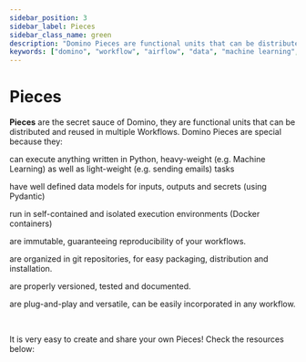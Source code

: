 ```yaml
---
sidebar_position: 3
sidebar_label: Pieces
sidebar_class_name: green
description: "Domino Pieces are functional units that can be distributed and reused in multiple Workflows."
keywords: ["domino", "workflow", "airflow", "data", "machine learning", "ml", "data science", "data engineering", "dataops", "mlops", "devops", "kubernetes", "k8s", "python", "docker", "github", "open source", "oss", "low code", "no code"]
---
```



# Pieces

**Pieces** are the secret sauce of Domino, they are functional units that can be distributed and reused in multiple Workflows. Domino Pieces are special because they:

<p 
    style={{ 
        display: 'flex', 
        alignItems: 'center', 
        textDecoration: 'none', 
        fontSize: '16px',
        textDecoration: 'none',
        margin: '0px 0px 10px 20px'
    }}
>
    <Icon icon="simple-icons:python" width="20" style={{ marginRight: '10px' }} />
    can execute anything written in Python, heavy-weight (e.g. Machine Learning) as well as light-weight (e.g. sending emails) tasks
</p>
<p 
    style={{ 
        display: 'flex', 
        alignItems: 'center', 
        textDecoration: 'none', 
        fontSize: '16px',
        textDecoration: 'none',
        margin: '0px 0px 10px 20px'
    }}
>
    <Icon icon="ic:round-input" width="20" style={{ marginRight: '10px' }} />
    have well defined data models for inputs, outputs and secrets (using Pydantic)
</p>
<p 
    style={{ 
        display: 'flex', 
        alignItems: 'center', 
        textDecoration: 'none', 
        fontSize: '16px',
        textDecoration: 'none',
        margin: '0px 0px 10px 20px'
    }}
>
    <Icon icon="octicon:container-16" width="20" style={{ marginRight: '10px' }} />
    run in self-contained and isolated execution environments (Docker containers)
</p>
<p 
    style={{ 
        display: 'flex', 
        alignItems: 'center', 
        textDecoration: 'none', 
        fontSize: '16px',
        textDecoration: 'none',
        margin: '0px 0px 10px 20px'
    }}
>
    <Icon icon="teenyicons:box-solid" width="20" style={{ marginRight: '10px' }} />
    are immutable, guaranteeing reproducibility of your workflows.
</p>
<p 
    style={{ 
        display: 'flex', 
        alignItems: 'center', 
        textDecoration: 'none', 
        fontSize: '16px',
        textDecoration: 'none',
        margin: '0px 0px 10px 20px'
    }}
>
    <Icon icon="teenyicons:git-solid" width="20" style={{ marginRight: '10px' }} />
    are organized in git repositories, for easy packaging, distribution and installation.
</p>
<p 
    style={{ 
        display: 'flex', 
        alignItems: 'center', 
        textDecoration: 'none', 
        fontSize: '16px',
        textDecoration: 'none',
        margin: '0px 0px 10px 20px'
    }}
>
    <Icon icon="iconoir:google-docs" width="20" style={{ marginRight: '10px' }} />
    are properly versioned, tested and documented.
</p>
<p 
    style={{ 
        display: 'flex', 
        alignItems: 'center', 
        textDecoration: 'none', 
        fontSize: '16px',
        textDecoration: 'none',
        margin: '0px 0px 10px 20px'
    }}
>
    <Icon icon="grommet-icons:connect" width="20" style={{ marginRight: '10px' }} />
    are plug-and-play and versatile, can be easily incorporated in any workflow.
</p>

<br/>

It is very easy to create and share your own Pieces! Check the resources below:

<br/>

<DocCardList />